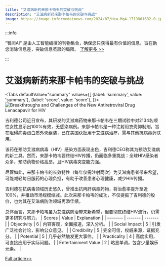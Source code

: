```yaml
---
title: "艾滋病新药来那卡帕韦的突破与挑战"
description: "艾滋病新药来那卡帕韦的突破与挑战"
image: https://image.informedainews.com/2024/07/Hea-Mg4-1719801632-0.jpg
---
```



:::info

“智闻AI“ 是由人工智能编撰的刊物集合，确保您只获得最有价值的信息，旨在助您消除信息差，突破信息茧房的局限。  [了解更多 >>](/)

:::

# 艾滋病新药来那卡帕韦的突破与挑战


<Tabs
	defaultValue="summary"
	values={[
	{label: 'summary', value: 'summary'},
	{label: 'score', value: 'score'},
]}>
<TabItem value="summary">
<img
  src="https://image.informedainews.com/2024/07/Hea-Mg4-1719801632-0.jpg"
  alt="Breakthroughs and Challenges of the New Antiretroviral Drug Lenacapavir for HIV"
/>



吉利德公司近日宣布，其研发的艾滋病药物来那卡帕韦在三期试验中对2134名顺性女性显示出100%有效，无感染病例。来那卡帕韦是一种注射用衣壳抑制剂，旨在阻碍病毒蛋白质外壳组装，已在美国获批用于艾滋病治疗，需与其他抗病毒药联用。

该药在预防艾滋病病毒（HIV）感染方面表现出色，吉利德CEO称其为预防艾滋病的新工具。然而，来那卡帕韦要终结HIV传播，仍面临多重挑战：全球HIV感染者众多，预防药物价格高昂，且HIV病毒突变能力强。

尽管如此，来那卡帕韦的长效特性（每年仅需注射两次）为艾滋病患者带来希望，可能减轻每日服药的心理负担，有助于改善患者心理健康，减少HIV传播。

吉利德在抗病毒领域历史悠久，曾推出抗丙肝病毒药物，将治愈率提升至近100%，并推动市场规模缩减。此次来那卡帕韦的成功，不仅提振了吉利德的股价，也为其在艾滋病防治领域再添佳绩。

总体而言，来那卡帕韦虽为艾滋病防治带来新希望，但要彻底终结HIV流行，仍需更多研究与努力。
</TabItem>
<TabItem value="score">
	| Scores     | Value   | Explanation |
	| -------- | ------- | ------- |
	| Objectivity  | 6    | 内容客观，全面报道，深入分析。    |
	| Social Impact | 5     | 引发广泛社会讨论，影响公众意见。    |
	| Credibility    | 5    | 完全可信，权威来源，证据充分。    |
	| Potential    | 5    | 几乎必然触发更大事件。    |
	| Practicality    | 4    | 高度实用，可直接应用于实际问题。    |
	| Entertainment Value    | 2    | 略显单调，包含少量娱乐元素。    |
</TabItem>
</Tabs>

[Full article>>](https://www.cnbeta.com.tw/articles/tech/1436613.htm)
